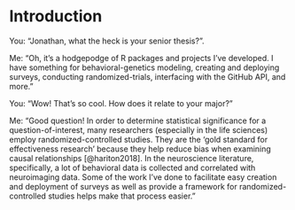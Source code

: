 # Introduction {#intro}

You: "Jonathan, what the heck is your senior thesis?".

Me: "Oh, it's a hodgepodge of R packages and projects I've developed. I have something for behavioral-genetics modeling, creating and deploying surveys, conducting randomized-trials, interfacing with the GitHub API, and more."

You: "Wow! That's so cool. How does it relate to your major?"

Me: "Good question! In order to determine statistical significance for a question-of-interest, many researchers (especially in the life sciences) employ randomized-controlled studies. They are the 'gold standard for effectiveness research' because they help reduce bias when examining causal relationships [@hariton2018]. In the neuroscience literature, specifically, a lot of behavioral data is collected and correlated with neuroimaging data. Some of the work I've done to facilitate easy creation and deployment of surveys as well as provide a framework for randomized-controlled studies helps make that process easier."
